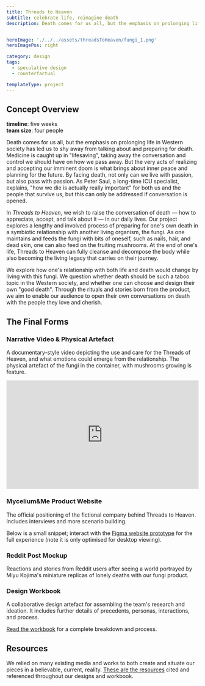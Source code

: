 ```yaml
---
title: Threads to Heaven
subtitle: celebrate life, reimagine death
description: Death comes for us all, but the emphasis on prolonging life in Western society has led us to shy away from talking about and preparing for death. This speculative design project explores how one's relationship with both life and death would change by living with Threads to Heaven.


heroImage: './../../assets/threadsToHeaven/fungi_1.png'
heroImagePos: right

category: design
tags:
  - speculative design
  - counterfactual

templateType: project
---
```




## Concept Overview

**timeline**: five weeks <br />
**team size**: four people

Death comes for us all, but the emphasis on prolonging life in Western society has led us to shy away from talking about and preparing for death. Medicine is caught up in "lifesaving", taking away the conversation and control we should have on how we pass away. But the very acts of realizing and accepting our imminent doom is what brings about inner peace and planning for the future. By facing death, not only can we live with passion, but also pass with passion. As Peter Saul, a long-time ICU specialist, explains, "how we die is actually really important" for both us and the people that survive us, but this can only be addressed if conversation is opened.

In _Threads to Heaven_, we wish to raise the conversation of death — how to appreciate, accept, and talk about it — in our daily lives. Our project explores a lengthy and involved process of preparing for one's own death in a symbiotic relationship with another living organism, the fungi. As one maintains and feeds the fungi with bits of oneself, such as nails, hair, and dead skin, one can also feed on the fruiting mushrooms. At the end of one's life, Threads to Heaven can fully cleanse and decompose the body while also becoming the living legacy that carries on their journey.

We explore how one's relationship with both life and death would change by living with this fungi. We question whether death should be such a taboo topic in the Western society, and whether one can choose and design their own "good death". Through the rituals and stories born from the product, we aim to enable our audience to open their own conversations on death with the people they love and cherish.


## The Final Forms

### Narrative Video & Physical Artefact

A documentary-style video depicting the use and care for the Threads of Heaven, and what emotions could emerge from the relationship. The physical artefact of the fungi in the container, with mushrooms growing is feature.

<div style="padding:56.25% 0 0 0;position:relative;"><iframe src="https://player.vimeo.com/video/398698793?h=16f61855a1&byline=0&portrait=0" style="position:absolute;top:0;left:0;width:100%;height:100%;" frameborder="0" allow="autoplay; fullscreen; picture-in-picture" allowfullscreen></iframe></div><script src="https://player.vimeo.com/api/player.js"></script>

### Mycelium&Me Product Website

The official positioning of the fictional company behind Threads to Heaven. Includes interviews and more scenario building.

Below is a small snippet; interact with the [Figma website prototype](https://www.figma.com/proto/5IZL1IuzMVTuZeYEhT1pAY/Threads-to-Heaven-Websites?page-id=528%3A200&node-id=528%3A201&viewport=2155%2C3829%2C0.97&scaling=scale-down-width&starting-point-node-id=528%3A201) for the full experience (note it is only optimised for desktop viewing).

<MdxImage
  shadow
  link='https://www.figma.com/proto/5IZL1IuzMVTuZeYEhT1pAY/Threads-to-Heaven-Websites?page-id=528%3A200&node-id=528%3A201&viewport=2155%2C3829%2C0.97&scaling=scale-down-width&starting-point-node-id=528%3A201'
  src={i_productSite}
/>

### Reddit Post Mockup

Reactions and stories from Reddit users after seeing a world portrayed by Miyu Kojima's miniature replicas of lonely deaths with our fungi product.

<MdxImage
  shadow
  src={i_redditPostShort}
/>

### Design Workbook

A collaborative design artefact for assembling the team's research and ideation. It includes further details of precedents, personas, interactions, and process.

[Read the workbook](https://www.figma.com/proto/NkGkiZYMVCmz1osEoESWUb/Design-Workbook?page-id=345%3A13&node-id=345%3A125&viewport=14568%2C619%2C1.5&scaling=contain) for a complete breakdown and process.

<MdxImage shadow src={i_workbookCover} />
<MdxImage src={i_workbookGrid} />


## Resources

We relied on many existing media and works to both create and situate our pieces in a believable, current, reality. [These are the resources](https://www.figma.com/proto/NkGkiZYMVCmz1osEoESWUb/Design-Workbook?page-id=345%3A13&node-id=345%3A778&viewport=14568%2C619%2C1.5&scaling=contain) cited and referenced throughout our designs and workbook.